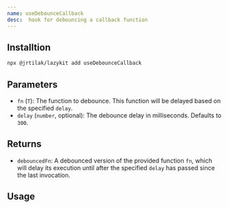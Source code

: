 ```yaml
---
name: useDebounceCallback
desc:  hook for debouncing a callback function
---
```



<CodePreview methodName="useDebounceCallback"/>

## Installtion

```bash
npx @jrtilak/lazykit add useDebounceCallback
```

## Parameters

- `fn` (`T`): The function to debounce. This function will be delayed based on the specified `delay`.
- `delay` (`number`, optional): The debounce delay in milliseconds. Defaults to `300`.

## Returns

- `debouncedFn`: A debounced version of the provided function `fn`, which will delay its execution until after the specified `delay` has passed since the last invocation.


## Usage

<ComponentPreview methodName="useDebounceCallback" exampleName="debounce"/>